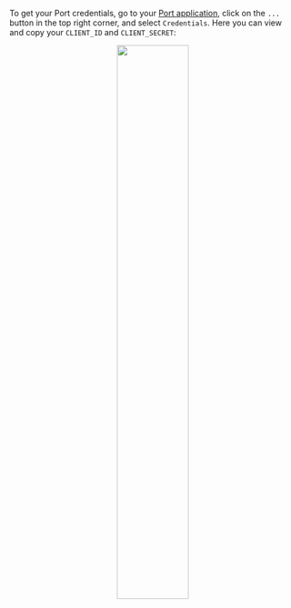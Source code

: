 
To get your Port credentials, go to your [Port application](https://app.getport.io), click on the `...` button in the top right corner, and select `Credentials`. Here you can view and copy your `CLIENT_ID` and `CLIENT_SECRET`:

<center>

<img src="/img/software-catalog/credentials-modal.png" width='50%' />

</center>
